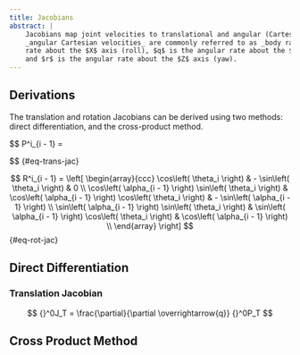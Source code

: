```yaml
---
title: Jacobians
abstract: |
    Jacobians map joint velocities to translational and angular (Cartesian) velocities. The 
    _angular Cartesian velocities_ are commonly referred to as _body rates_: $p$ is the angular
    rate about the $X$ axis (roll), $q$ is the angular rate about the $Y$ axis (pitch), 
    and $r$ is the angular rate about the $Z$ axis (yaw).
---
```


## Derivations

The translation and rotation Jacobians can be derived using two methods: direct differentiation,
and the cross-product method.

$$
P^i_{i - 1} = \left[
\begin{array}{c}
a_{i - 1} \\
- d_i \sin\left( \alpha_{i - 1} \right) \\
d_i \cos\left( \alpha_{i - 1} \right) \\
\end{array}
\right]

$$ {#eq-trans-jac}

$$
R^i_{i - 1} = \left[
\begin{array}{ccc}
\cos\left( \theta_i \right) &  - \sin\left( \theta_i \right) & 0 \\
\cos\left( \alpha_{i - 1} \right) \sin\left( \theta_i \right) & \cos\left( \alpha_{i - 1} \right) \cos\left( \theta_i \right) &  - \sin\left( \alpha_{i - 1} \right) \\
\sin\left( \alpha_{i - 1} \right) \sin\left( \theta_i \right) & \sin\left( \alpha_{i - 1} \right) \cos\left( \theta_i \right) & \cos\left( \alpha_{i - 1} \right) \\
\end{array}
\right]
$$ {#eq-rot-jac}

## Direct Differentiation

### Translation Jacobian

$$
{}^0J_T = \frac{\partial}{\partial \overrightarrow{q}} {}^0P_T
$$

## Cross Product Method


